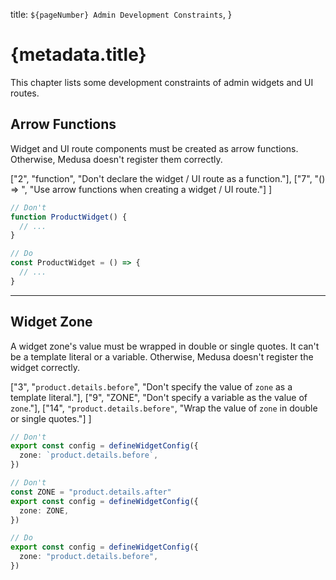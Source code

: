   title: `${pageNumber} Admin Development Constraints`,
}

# {metadata.title}

This chapter lists some development constraints of admin widgets and UI routes.

## Arrow Functions

Widget and UI route components must be created as arrow functions. Otherwise, Medusa doesn't register them correctly.

  ["2", "function", "Don't declare the widget / UI route as a function."],
  ["7", "() => ", "Use arrow functions when creating a widget / UI route."]
]

```ts highlights={arrowHighlights}
// Don't
function ProductWidget() {
  // ...
}

// Do
const ProductWidget = () => {
  // ...
}
```

---

## Widget Zone

A widget zone's value must be wrapped in double or single quotes. It can't be a template literal or a variable. Otherwise, Medusa doesn't register the widget correctly.

  ["3", "`product.details.before`", "Don't specify the value of `zone` as a template literal."],
  ["9", "ZONE", "Don't specify a variable as the value of `zone`."],
  ["14", `"product.details.before"`, "Wrap the value of `zone` in double or single quotes."]
]

```ts highlights={zoneHighlights}
// Don't
export const config = defineWidgetConfig({
  zone: `product.details.before`,
})

// Don't
const ZONE = "product.details.after"
export const config = defineWidgetConfig({
  zone: ZONE,
})

// Do
export const config = defineWidgetConfig({
  zone: "product.details.before",
})
```
